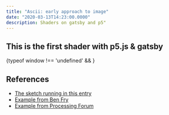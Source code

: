 ```yaml
---
title: "Ascii: early approach to image"
date: "2020-03-13T14:23:00.0000"
description: Shaders on gatsby and p5"
---
```



## This is the first shader with p5.js & gatsby

<div>
  {typeof window !== 'undefined' && <ShaderSketch/>}
</div>

## References

- [The sketch running in this entry](http://www.mathiasbernhard.ch/ASCIImage/sketch.js)
- [Example from Ben Fry](https://github.com/processing/processing-video/blob/master/examples/Capture/AsciiVideo/AsciiVideo.pde)
- [Example from Processing Forum](https://forum.processing.org/two/discussion/6830/interpret-image-as-ascii-text)
